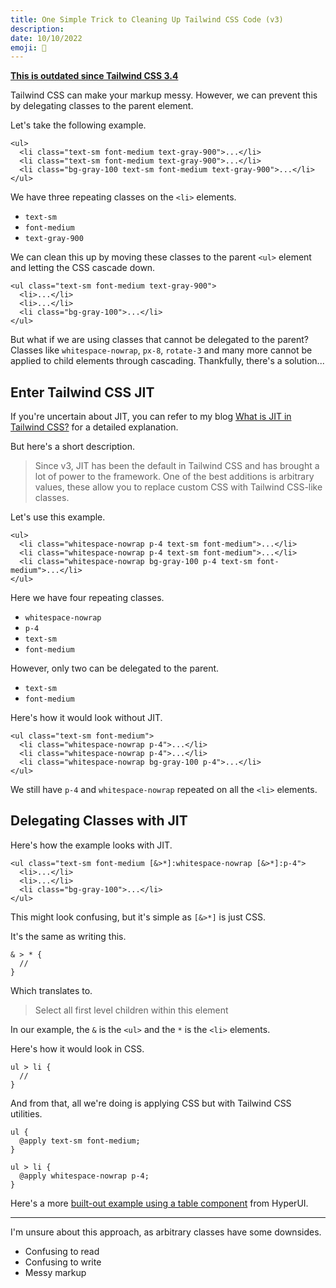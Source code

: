```yaml
---
title: One Simple Trick to Cleaning Up Tailwind CSS Code (v3)
description:
date: 10/10/2022
emoji: 🧼
---
```


**[This is outdated since Tailwind CSS 3.4](https://tailwindcss.com/blog/tailwindcss-v3-4#style-children-with-the-variant)**

Tailwind CSS can make your markup messy. However, we can prevent this by delegating classes to the parent element.

Let's take the following example.

```
<ul>
  <li class="text-sm font-medium text-gray-900">...</li>
  <li class="text-sm font-medium text-gray-900">...</li>
  <li class="bg-gray-100 text-sm font-medium text-gray-900">...</li>
</ul>
```

We have three repeating classes on the `<li>` elements.

- `text-sm`
- `font-medium`
- `text-gray-900`

We can clean this up by moving these classes to the parent `<ul>` element and letting the CSS cascade down.

```
<ul class="text-sm font-medium text-gray-900">
  <li>...</li>
  <li>...</li>
  <li class="bg-gray-100">...</li>
</ul>
```

But what if we are using classes that cannot be delegated to the parent? Classes like `whitespace-nowrap`, `px-8`, `rotate-3` and many more cannot be applied to child elements through cascading. Thankfully, there's a solution...

## Enter Tailwind CSS JIT

If you're uncertain about JIT, you can refer to my blog [What is JIT in Tailwind CSS?](/blog/what-is-jit) for a detailed explanation.

But here's a short description.

> Since v3, JIT has been the default in Tailwind CSS and has brought a lot of power to the framework. One of the best additions is arbitrary values, these allow you to replace custom CSS with Tailwind CSS-like classes.

Let's use this example.

```
<ul>
  <li class="whitespace-nowrap p-4 text-sm font-medium">...</li>
  <li class="whitespace-nowrap p-4 text-sm font-medium">...</li>
  <li class="whitespace-nowrap bg-gray-100 p-4 text-sm font-medium">...</li>
</ul>
```

Here we have four repeating classes.

- `whitespace-nowrap`
- `p-4`
- `text-sm`
- `font-medium`

However, only two can be delegated to the parent.

- `text-sm`
- `font-medium`

Here's how it would look without JIT.

```
<ul class="text-sm font-medium">
  <li class="whitespace-nowrap p-4">...</li>
  <li class="whitespace-nowrap p-4">...</li>
  <li class="whitespace-nowrap bg-gray-100 p-4">...</li>
</ul>
```

We still have `p-4` and `whitespace-nowrap` repeated on all the `<li>` elements.

## Delegating Classes with JIT

Here's how the example looks with JIT.

```
<ul class="text-sm font-medium [&>*]:whitespace-nowrap [&>*]:p-4">
  <li>...</li>
  <li>...</li>
  <li class="bg-gray-100">...</li>
</ul>
```

This might look confusing, but it's simple as `[&>*]` is just CSS.

It's the same as writing this.

```
& > * {
  //
}
```

Which translates to.

> Select all first level children within this element

In our example, the `&` is the `<ul>` and the `*` is the `<li>` elements.

Here's how it would look in CSS.

```
ul > li {
  //
}
```

And from that, all we're doing is applying CSS but with Tailwind CSS utilities.

```
ul {
  @apply text-sm font-medium;
}

ul > li {
  @apply whitespace-nowrap p-4;
}
```

Here's a more [built-out example using a table component](https://play.tailwindcss.com/pJxSAPRw22) from HyperUI.

---

I'm unsure about this approach, as arbitrary classes have some downsides.

- Confusing to read
- Confusing to write
- Messy markup
